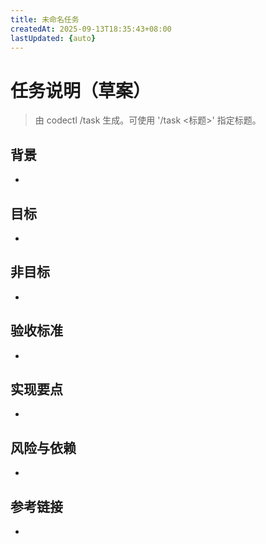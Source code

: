 ```yaml
---
title: 未命名任务
createdAt: 2025-09-13T18:35:43+08:00
lastUpdated: {auto}
---
```


# 任务说明（草案）

> 由 codectl /task 生成。可使用 '/task <标题>' 指定标题。

## 背景
- 

## 目标
- 

## 非目标
- 

## 验收标准
- 

## 实现要点
- 

## 风险与依赖
- 

## 参考链接
- 
